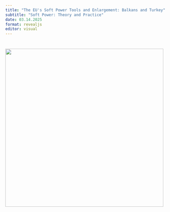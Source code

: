 ```yaml
---
title: "The EU's Soft Power Tools and Enlargement: Balkans and Turkey"
subtitle: "Soft Power: Theory and Practice"
date: 03.14.2025
format: revealjs
editor: visual
---
```


# ![](images/week%202-02.png){width="495"}
